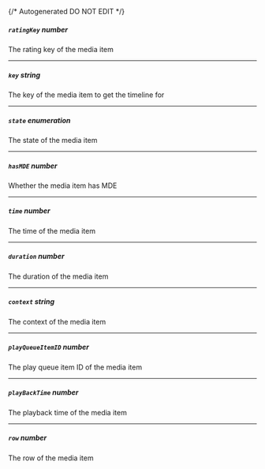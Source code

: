 {/* Autogenerated DO NOT EDIT  */}

##### `ratingKey` _number_
The rating key of the media item

---
##### `key` _string_
The key of the media item to get the timeline for

---
##### `state` _enumeration_
The state of the media item

<Collapsible openLabel={Labels.showProperties} closeLabel={Labels.hideProperties}>
  <State />
</Collapsible>

---
##### `hasMDE` _number_
Whether the media item has MDE

---
##### `time` _number_
The time of the media item

---
##### `duration` _number_
The duration of the media item

---
##### `context` _string_
The context of the media item

---
##### `playQueueItemID` _number_
The play queue item ID of the media item

---
##### `playBackTime` _number_
The playback time of the media item

---
##### `row` _number_
The row of the media item

